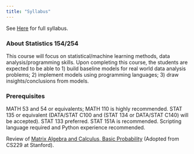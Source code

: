 ```yaml
---
title: "Syllabus"
---
```


See <a href="https://github.com/berkeley-stat154/fall-2024/syllabus.pdf" target='_blank'>Here</a> for full syllabus. 


### About Statistics 154/254

This course will focus on statistical/machine learning methods, data analysis/programming skills. Upon completing this course, the students are expected to be able to 1) build baseline models for real world data analysis problems; 2) implement models using programming languages; 3) draw insights/conclusions from models.


### Prerequisites

MATH 53 and 54 or equivalents; MATH 110 is highly recommended. STAT 135 or equivalent (DATA/STAT C100 and (STAT 134 or DATA/STAT C140) will be accepted). STAT 133 preferred. STAT 151A is recommended. Scripting language required and Python experience recommended.

Review of <a href="https://www.stat.berkeley.edu/~songmei/Teaching/STAT154_Spring2024/Materials/cs229-prob.pdf" target='_blank'>Matrix Algebra and Calculus, Basic Probability</a> (Adopted from CS229 at Stanford).


